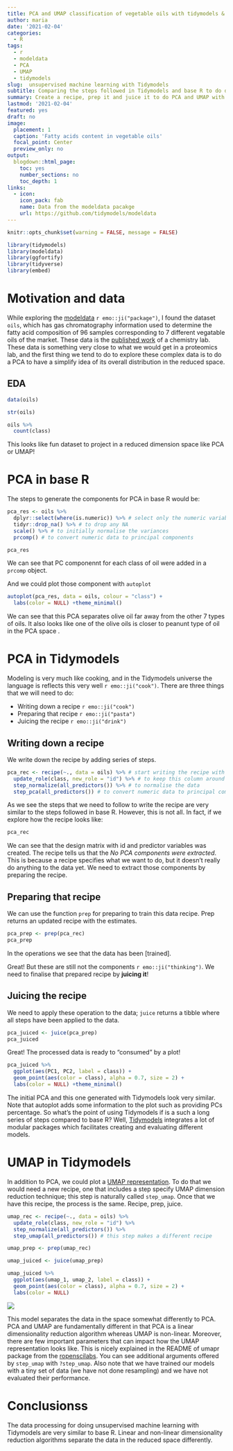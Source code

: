 ```yaml
---
title: PCA and UMAP classification of vegetable oils with tidymodels & base R 
author: maria
date: '2021-02-04'
categories:
  - R
tags:
  - r
  - modeldata
  - PCA
  - UMAP
  - tidymodels
slug:  unsupervised machine learning with Tidymodels
subtitle: Comparing the steps followed in Tidymodels and base R to do dimensionality reduction.
summary: Create a recipe, prep it and juice it to do PCA and UMAP with Tidymodels.
lastmod: '2021-02-04'
featured: yes
draft: no
image:
  placement: 1
  caption: 'Fatty acids content in vegetable oils'
  focal_point: Center
  preview_only: no
output:
  blogdown::html_page:
    toc: yes
    number_sections: no
    toc_depth: 1
links:
  - icon: 
    icon_pack: fab
    name: Data from the modeldata pacakge 
    url: https://github.com/tidymodels/modeldata
---
```


```r
knitr::opts_chunk$set(warning = FALSE, message = FALSE)
```

```r
library(tidymodels)
library(modeldata)
library(ggfortify)
library(tidyverse)
library(embed)
```

# Motivation and data

While exploring the [modeldata](https://github.com/tidymodels/modeldata) `r emo::ji("package")`, I found the dataset `oils`, which has gas chromatography information used to determine the fatty acid composition of 96 samples corresponding to 7 different vegatable oils of the market. These data is the [published work](https://www.sciencedirect.com/science/article/abs/pii/S0169743904001200) of a chemistry lab. These data is something very close to what we would get in a proteomics lab, and the first thing we tend to do to explore these complex data is to do a PCA to have a simplify idea of its overall distribution in the reduced space. 

## EDA

```r
data(oils)
```

```r
str(oils)
```

```r
oils %>%
  count(class)
```
This looks like fun dataset to project in a reduced dimension space like PCA or UMAP!

# PCA in base R

The steps to generate the components for PCA in base R would be:
```r
pca_res <- oils %>%
  dplyr::select(where(is.numeric)) %>% # select only the numeric variables
  tidyr::drop_na() %>% # to drop any NA
  scale() %>% # to initially normalise the variances
  prcomp() # to convert numeric data to principal components
```

```r
pca_res
```
We can see that PC componennt for each class of oil were added in a `prcomp` object.

And we could plot those component with `autoplot`
```r
autoplot(pca_res, data = oils, colour = "class") +
  labs(color = NULL) +theme_minimal()
```
We can see that this PCA separates olive oil far away from the other 7 types of oils. It also looks like one of the olive oils is closer to peanunt type of oil in the PCA space . 

# PCA in Tidymodels

Modeling is very much like cooking, and in the Tidymodels universe the language is reflects this very well `r emo::ji("cook")`. There are three things that we will need to do:

- Writing down a recipe `r emo::ji("cook")`
- Preparing that recipe `r emo::ji("pasta")`
- Juicing the recipe `r emo::ji("drink")`

## Writing down a recipe

We write down the recipe by adding series of steps. 
```r
pca_rec <- recipe(~., data = oils) %>% # start writing the recipe with all the data
  update_role(class, new_role = "id") %>% # to keep this column around but not include it in the model
  step_normalize(all_predictors()) %>% # to normalise the data
  step_pca(all_predictors()) # to convert numeric data to principal components
```
As we see the steps that we need to follow to write the recipe are very similar to the steps followed in base R. 
However, this is not all. In fact, if we explore how the recipe looks like:
```r
pca_rec
```
We can see that the design matrix with id and predictor variables was created. The recipe tells us that the   _No PCA components were extracted_. This is because a recipe specifies what we want to do, but it doesn't really do anything to the data yet. We need to extract those components by preparing the recipe.

## Preparing that recipe
We can use the function `prep` for preparing to train this data recipe. Prep returns an updated recipe with the estimates.
```r
pca_prep <- prep(pca_rec)
pca_prep
```
In the operations we see that the data has been [trained].

Great! But these are still not the components `r emo::ji("thinking")`. We need to finalise that prepared recipe by __juicing it__! 

## Juicing the recipe

We need to apply these operation to the data; `juice` returns a tibble where all steps have been applied to the data.

```r
pca_juiced <- juice(pca_prep)
pca_juiced
```
Great! The processed data is ready to "consumed" by a plot! 

```r
pca_juiced %>%
  ggplot(aes(PC1, PC2, label = class)) +
  geom_point(aes(color = class), alpha = 0.7, size = 2) +
  labs(color = NULL) +theme_minimal()
```

The initial PCA and this one generated with Tidymodels look very similar. Note that autoplot adds some information to the plot such as providing PCs percentage. So what's the point of using Tidymodels if is a such a long series of steps compared to base R? Well, [Tidymodels](https://www.tidymodels.org/) integrates a lot of modular packages which facilitates creating and evaluating different models.

# UMAP in Tidymodels

In addition to PCA, we could  plot a [UMAP representation](https://umap-learn.readthedocs.io/en/latest/). To do that we would need a new recipe, one that includes a step specify UMAP dimension reduction technique; this step is naturally called `step_umap`. Once that we have this recipe, the process is the same. Recipe, prep, juice. 

```r
umap_rec <- recipe(~., data = oils) %>%
  update_role(class, new_role = "id") %>%
  step_normalize(all_predictors()) %>%
  step_umap(all_predictors()) # this step makes a different recipe 
```

```r
umap_prep <- prep(umap_rec)
```

```r
umap_juiced <- juice(umap_prep)
```

```r
umap_juiced %>%
  ggplot(aes(umap_1, umap_2, label = class)) +
  geom_point(aes(color = class), alpha = 0.7, size = 2) +
  labs(color = NULL)
```
![](/Users/dermit01/Documents/mariadermit/content/en/post/2021-02-05-PCA_UMAP_tidymodels/featured2.jpg)

This model separates the data in the space somewhat differently to PCA. PCA and UMAP are fundamentally different in that  PCA is a linear dimensionality reduction algorithm whereas UMAP is non-linear. Moreover, there are few important parameters that can impact how the UMAP representation looks like. This is  nicely explained in the README of umapr package from the [ropenscilabs]( https://github.com/ropenscilabs/umapr). You can see additional arguments offered by `step_umap` with `?step_umap`. Also note that we have trained our models with a tiny set of data (we have not done resampling) and we have not evaluated their performance.

# Conclusionss
The data processing for doing unsupervised machine learning with Tidymodels are very similar to base R. Linear and non-linear dimensionality reduction algorithms separate the data in the reduced space differently. 
